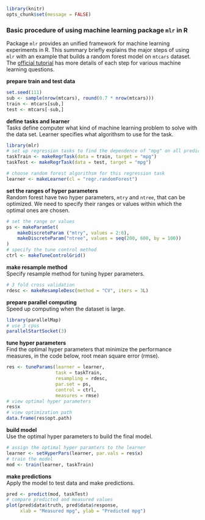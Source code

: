 ```r
library(knitr)
opts_chunk$set(message = FALSE)
```


### Basic procedure of using machine learning package ``mlr`` in R

Package ``mlr`` provides an unified framework for machine learning experiments in R. This summary briefly explains the major steps of using ``mlr`` with an example that builds a random forest model on ``mtcars`` dataset. The [official tutorial](http://mlr-org.github.io/mlr-tutorial/devel/html/task/index.html) has more details of each step for various machine learning questions. 

**prepare train and test data**  
```r
set.seed(111)
sub <- sample(nrow(mtcars), round(0.7 * nrow(mtcars)))
train <- mtcars[sub,]
test <- mtcars[-sub,]
```

**define tasks and learner**   
Tasks define computer what kind of machine learning problem to solve with the data set. Learner specifies what algorithsm to use for the task. 
```r
library(mlr)
# set up regression tasks to find the dependence of "mpg" on all predictors
taskTrain <- makeRegrTask(data = train, target = "mpg")
taskTest <- makeRegrTask(data = test, target = "mpg")

# choose random forest algorithsm for this regression task
learner <- makeLearner(cl = "regr.randomForest")
```

**set the ranges of hyper parameters**  
Random forest have two hyper parameters, ``mtry`` and ``ntree``, that can be optimized. We need to specify their ranges or values within which the optimal ones are chosen.
```r
# set the range or values
ps <- makeParamSet(
    makeDiscreteParam ("mtry", values = 2:6),
    makeDiscreteParam("ntree", values = seq(200, 600, by = 100))
)
# specify the tune control method
ctrl <- makeTuneControlGrid()
```

**make resample method**  
Specify resample method for tuning hyper parameters.
```r
# 3 fold cross validation
rdesc <- makeResampleDesc(method = "CV", iters = 3L)
```

**prepare parallel computing**  
Speed up computing when the dataset is large.
```r
library(parallelMap)
# use 3 cpus
parallelStartSocket(3)
```

**tune hyper parameters**  
Find the optimal hyper parameters that minimize the performance measures, in the code below, root mean square error (rmse). 
```r
res <- tuneParams(learner = learner, 
                  task = taskTrain, 
                  resampling = rdesc, 
                  par.set = ps,
                  control = ctrl,
                  measures = rmse)
# view optimal hyper parameters
res$x
# view optimization path
data.frame(res$opt.path)
```


**build model**  
Use the optimal hyper parameters to build the final model.
```r
# assign the optimal hyper paramters to the learner
learner <- setHyperPars(learner, par.vals = res$x)
# train the model 
mod <- train(learner, taskTrain)
```

**make predictions**  
Apply the model to test data and make predictions.
```r
pred <- predict(mod, taskTest)
# compare predicted and measured values
plot(pred$data$truth, pred$data$response, 
     xlab = "Measured mpg", ylab = "Predicted mpg")
```
